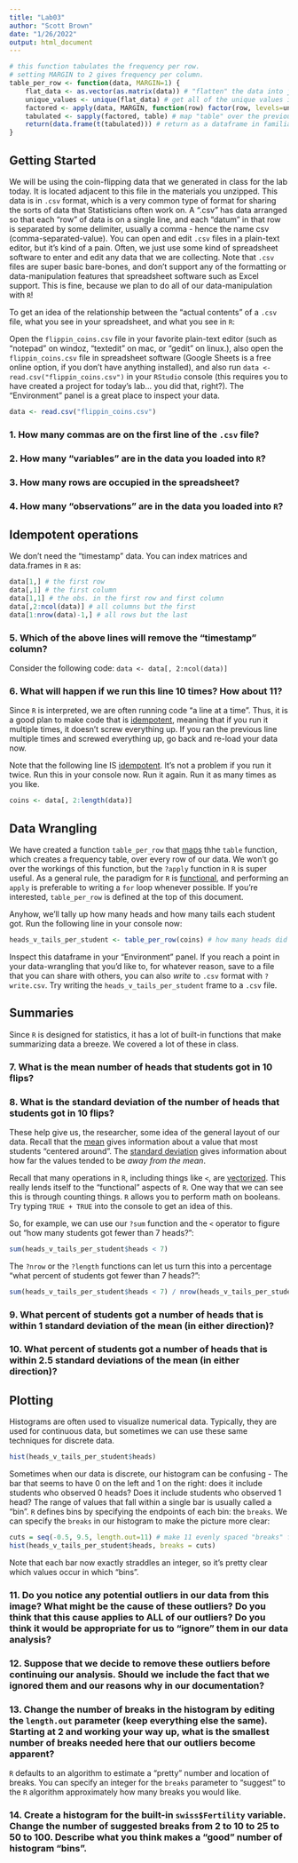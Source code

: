```yaml
---
title: "Lab03"
author: "Scott Brown"
date: "1/26/2022"
output: html_document
---
```


```r
# this function tabulates the frequency per row.
# setting MARGIN to 2 gives frequency per column.
table_per_row <- function(data, MARGIN=1) {
    flat_data <- as.vector(as.matrix(data)) # "flatten" the data into just a list of heads and tails
    unique_values <- unique(flat_data) # get all of the unique values in the data 
    factored <- apply(data, MARGIN, function(row) factor(row, levels=unique_values), simplify=FALSE) # maps the "factor" function over the rows... this is just a precursor to make "table" work right
    tabulated <- sapply(factored, table) # map "table" over the previous line
    return(data.frame(t(tabulated))) # return as a dataframe in familiar orientation.
}
```

## Getting Started

We will be using the coin-flipping data that we generated in class for the lab today.  It is located adjacent to this file in the materials you unzipped.  This data is in `.csv` format, which is a very common type of format for sharing the sorts of data that Statisticians often work on.  A ".csv" has data arranged so that each "row" of data is on a single line, and each "datum" in that row is separated by some delimiter, usually a comma - hence the name csv (comma-separated-value).  You can open and edit `.csv` files in a plain-text editor, but it's kind of a pain.  Often, we just use some kind of spreadsheet software to enter and edit any data that we are collecting.  Note that `.csv` files are super basic bare-bones, and don't support any of the formatting or data-manipulation features that spreadsheet software such as Excel support.  This is fine, because we plan to do all of our data-manipulation with `R`!

To get an idea of the relationship between the "actual contents" of a `.csv` file, what you see in your spreadsheet, and what you see in `R`:

Open the `flippin_coins.csv` file in your favorite plain-text editor (such as "notepad" on windoz, "textedit" on mac, or "gedit" on linux.), also open the `flippin_coins.csv` file in spreadsheet software (Google Sheets is a free online option, if you don't have anything installed), and also run `data <- read.csv("flippin_coins.csv")` in your `RStudio` console (this requires you to have created a project for today's lab... you did that, right?).  The "Environment" panel is a great place to inspect your data.

```r
data <- read.csv("flippin_coins.csv")
```

### 1. How many commas are on the first line of the `.csv` file?
### 2. How many "variables" are in the data you loaded into `R`?
### 3. How many rows are occupied in the spreadsheet?
### 4. How many "observations" are in the data you loaded into `R`?
    
## Idempotent operations

We don't need the "timestamp" data.  You can index matrices and data.frames in `R` as:

```r
data[1,] # the first row
data[,1] # the first column
data[1,1] # the obs. in the first row and first column
data[,2:ncol(data)] # all columns but the first
data[1:nrow(data)-1,] # all rows but the last
```

### 5. Which of the above lines will remove the "timestamp" column?

Consider the following code:  `data <- data[, 2:ncol(data)]`

### 6. What will happen if we run this line 10 times?  How about 11?

Since `R` is interpreted, we are often running code "a line at a time". Thus, it is a good plan to make code that is [idempotent](https://en.wikipedia.org/wiki/Idempotence), meaning that if you run it multiple times, it doesn't screw everything up.  If you ran the previous line multiple times and screwed everything up, go back and re-load your data now.

Note that the following line IS [idempotent](https://en.wikipedia.org/wiki/Idempotence).  It's not a problem if you run it twice.  Run this in your console now.  Run it again.  Run it as many times as you like.

```r
coins <- data[, 2:length(data)]
```

## Data Wrangling

We have created a function `table_per_row` that [maps](https://en.wikipedia.org/wiki/Map_(higher-order_function)) thhe `table` function, which creates a frequency table, over every row of our data.  We won't go over the workings of this function, but the `?apply` function in `R` is super useful.  As a general rule, the paradigm for `R` is [functional](https://en.wikipedia.org/wiki/Functional_programming), and performing an `apply` is preferable to writing a `for` loop whenever possible.  If you're interested, `table_per_row` is defined at the top of this document.

Anyhow, we'll tally up how many heads and how many tails each student got.  Run the following line in your console now:

```r
heads_v_tails_per_student <- table_per_row(coins) # how many heads did each student get?
```

Inspect this dataframe in your "Environment" panel.  If you reach a point in your data-wrangling that you'd like to, for whatever reason, save to a file that you can share with others, you can also *write* to `.csv` format with `?write.csv`.  Try writing the `heads_v_tails_per_student` frame to a `.csv` file.

## Summaries

Since `R` is designed for statistics, it has a lot of built-in functions that make summarizing data a breeze.  We covered a lot of these in class.

### 7. What is the mean number of heads that students got in 10 flips?
### 8. What is the standard deviation of the number of heads that students got in 10 flips?

These help give us, the researcher, some idea of the general layout of our data.  Recall that the [mean](https://en.wikipedia.org/wiki/Arithmetic_mean) gives information about a value that most students "centered around".  The [standard deviation](https://simple.wikipedia.org/wiki/Standard_deviation) gives information about how far the values tended to be *away from the mean*.

Recall that many operations in `R`, including things like `<`, are [vectorized](https://en.wikipedia.org/wiki/Array_programming).  This really lends itself to the "functional" aspects of `R`.  One way that we can see this is through counting things.  `R` allows you to perform math on booleans.  Try typing `TRUE + TRUE` into the console to get an idea of this.

So, for example, we can use our `?sum` function and the `<` operator to figure out "how many students got fewer than 7 heads?":

```r
sum(heads_v_tails_per_student$heads < 7)
```

The `?nrow` or the `?length` functions can let us turn this into a percentage "what percent of students got fewer than 7 heads?":

```r
sum(heads_v_tails_per_student$heads < 7) / nrow(heads_v_tails_per_student)
```

### 9. What percent of students got a number of heads that is within 1 standard deviation of the mean (in either direction)?
### 10. What percent of students got a number of heads that is within 2.5 standard deviations of the mean (in either direction)?

## Plotting

Histograms are often used to visualize numerical data.  Typically, they are used for continuous data, but sometimes we can use these same techniques for discrete data.

```r
hist(heads_v_tails_per_student$heads)
```

Sometimes when our data is discrete, our histogram can be confusing - The bar that seems to have 0 on the left and 1 on the right: does it include students who observed 0 heads?  Does it include students who observed 1 head?  The range of values that fall within a single bar is usually called a "bin".  `R` defines bins by specifying the endpoints of each bin: the `breaks`.  We can specify the `breaks` in our histogram to make the picture more clear:

```r
cuts = seq(-0.5, 9.5, length.out=11) # make 11 evenly spaced "breaks" from -0.5 to 9.5 (inclusive).  Note that this makes 10 "bins"!
hist(heads_v_tails_per_student$heads, breaks = cuts) 
```

Note that each bar now exactly straddles an integer, so it's pretty clear which values occur in which "bins".

### 11. Do you notice any potential outliers in our data from this image?  What might be the cause of these outliers?  Do you think that this cause applies to ALL of our outliers?  Do you think it would be appropriate for us to "ignore" them in our data analysis?  

### 12. Suppose that we decide to remove these outliers before continuing our analysis.  Should we include the fact that we ignored them and our reasons why in our documentation?

### 13. Change the number of breaks in the histogram by editing the `length.out` parameter (keep everything else the same).  Starting at 2 and working your way up, what is the smallest number of breaks needed here that our outliers become apparent?

`R` defaults to an algorithm to estimate a "pretty" number and location of breaks.  You can specify an integer for the `breaks` parameter to "suggest" to the `R` algorithm approximately how many breaks you would like.

### 14. Create a histogram for the built-in `swiss$Fertility` variable.  Change the number of suggested breaks from 2 to 10 to 25 to 50 to 100.  Describe what you think makes a "good" number of histogram "bins".
